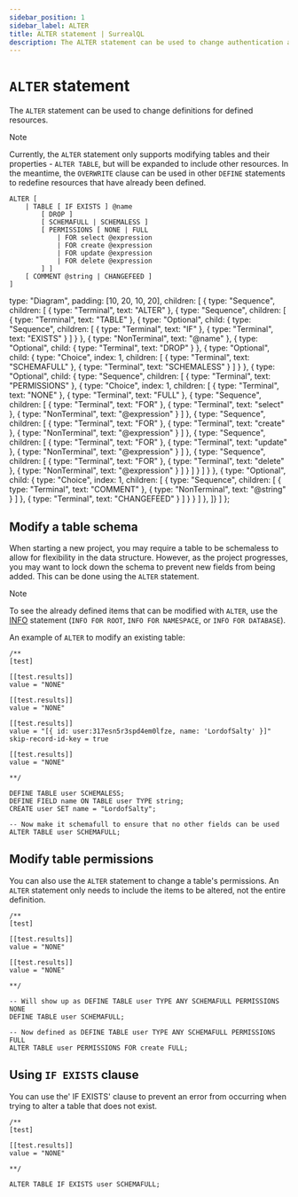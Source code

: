 ```yaml
---
sidebar_position: 1
sidebar_label: ALTER
title: ALTER statement | SurrealQL
description: The ALTER statement can be used to change authentication access and behaviour, global parameters, table configurations, table events, schema definitions, and indexes.
---
```


# `ALTER` statement

<Since v="v2.0.0" />

The `ALTER` statement can be used to change definitions for defined resources.


> [!NOTE]
> Currently, the `ALTER` statement only supports modifying tables and their properties - `ALTER TABLE`, but will be expanded to include other resources. In the meantime, the `OVERWRITE` clause can be used in other `DEFINE` statements to redefine resources that have already been defined.

<Tabs syncKey="alter-statement">
  <TabItem label="SurrealQL Syntax">

```syntax title="SurrealQL Syntax"
ALTER [
	| TABLE [ IF EXISTS ] @name
		[ DROP ]
		[ SCHEMAFULL | SCHEMALESS ]
		[ PERMISSIONS [ NONE | FULL
			| FOR select @expression
			| FOR create @expression
			| FOR update @expression
			| FOR delete @expression
		] ]
    [ COMMENT @string | CHANGEFEED ]
]
```

  </TabItem>
  <TabItem label="Railroad Diagram">

  type: "Diagram",
  padding: [10, 20, 10, 20],
  children: [
    { type: "Sequence", children: [
      { type: "Terminal", text: "ALTER" },
      { type: "Sequence", children: [
        { type: "Terminal", text: "TABLE" },
        { type: "Optional", child: { type: "Sequence", children: [ { type: "Terminal", text: "IF" }, { type: "Terminal", text: "EXISTS" } ] } },
        { type: "NonTerminal", text: "@name" },
        { type: "Optional", child: { type: "Terminal", text: "DROP" } },
        { type: "Optional", child: { type: "Choice", index: 1, children: [ { type: "Terminal", text: "SCHEMAFULL" }, { type: "Terminal", text: "SCHEMALESS" } ] } },
        { type: "Optional", child: { type: "Sequence", children: [ { type: "Terminal", text: "PERMISSIONS" }, { type: "Choice", index: 1, children: [
          { type: "Terminal", text: "NONE" },
          { type: "Terminal", text: "FULL" },
          { type: "Sequence", children: [ { type: "Terminal", text: "FOR" }, { type: "Terminal", text: "select" }, { type: "NonTerminal", text: "@expression" } ] },
          { type: "Sequence", children: [ { type: "Terminal", text: "FOR" }, { type: "Terminal", text: "create" }, { type: "NonTerminal", text: "@expression" } ] },
          { type: "Sequence", children: [ { type: "Terminal", text: "FOR" }, { type: "Terminal", text: "update" }, { type: "NonTerminal", text: "@expression" } ] },
          { type: "Sequence", children: [ { type: "Terminal", text: "FOR" }, { type: "Terminal", text: "delete" }, { type: "NonTerminal", text: "@expression" } ] }
        ] } ] } },
        { type: "Optional", child: { type: "Choice", index: 1, children: [
          { type: "Sequence", children: [ { type: "Terminal", text: "COMMENT" }, { type: "NonTerminal", text: "@string" } ] },
          { type: "Terminal", text: "CHANGEFEED" }
        ] } }
      ] },
    ]}
  ]
};

<RailroadDiagram ast={alterAst} className="my-6" />

  </TabItem>
</Tabs>

## Modify a table schema

When starting a new project, you may require a table to be schemaless to allow for flexibility in the data structure. However, as the project progresses, you may want to lock down the schema to prevent new fields from being added. This can be done using the `ALTER` statement.

> [!NOTE]
> To see the already defined items that can be modified with `ALTER`, use the [INFO](/docs/surrealql/statements/info) statement (`INFO FOR ROOT`, `INFO FOR NAMESPACE`, or `INFO FOR DATABASE`).

An example of `ALTER` to modify an existing table:
```surql
/**
[test]

[[test.results]]
value = "NONE"

[[test.results]]
value = "NONE"

[[test.results]]
value = "[{ id: user:317esn5r3spd4em0lfze, name: 'LordofSalty' }]"
skip-record-id-key = true

[[test.results]]
value = "NONE"

**/

DEFINE TABLE user SCHEMALESS;
DEFINE FIELD name ON TABLE user TYPE string;
CREATE user SET name = "LordofSalty";

-- Now make it schemafull to ensure that no other fields can be used
ALTER TABLE user SCHEMAFULL;
```

## Modify table permissions

You can also use the `ALTER` statement to change a table's permissions. An `ALTER` statement only needs to include the items to be altered, not the entire definition.

```surql
/**
[test]

[[test.results]]
value = "NONE"

[[test.results]]
value = "NONE"

**/

-- Will show up as DEFINE TABLE user TYPE ANY SCHEMAFULL PERMISSIONS NONE
DEFINE TABLE user SCHEMAFULL;

-- Now defined as DEFINE TABLE user TYPE ANY SCHEMAFULL PERMISSIONS FULL
ALTER TABLE user PERMISSIONS FOR create FULL;
```

## Using `IF EXISTS` clause

You can use the' IF EXISTS' clause to prevent an error from occurring when trying to alter a table that does not exist.

```surql
/**
[test]

[[test.results]]
value = "NONE"

**/

ALTER TABLE IF EXISTS user SCHEMAFULL;
```
